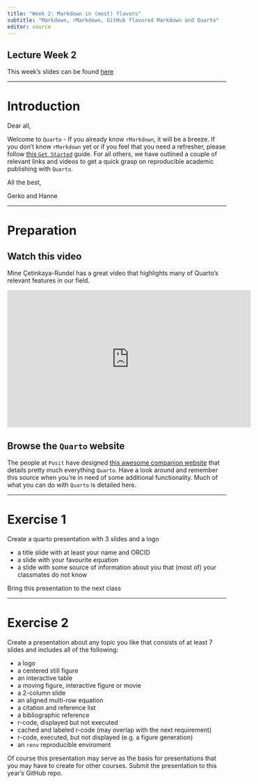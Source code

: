 ```yaml
---
title: "Week 2: Markdown in (most) flavors"
subtitle: "Markdown, rMarkdown, GitHub flavored Markdown and Quarto"
editor: source
---
```


::: callout-tip
## Lecture Week 2
This week's slides can be found [here](../slides/lec-2.qmd)
:::

---

# Introduction 

Dear all, 

Welcome to `Quarto` - If you already know `rMarkdown`, it will be a breeze. If you don't know `rMarkdown` yet or if you feel that you need a refresher, please follow [this `Get Started`](https://quarto.org/docs/get-started/) guide.  For all others, we have outlined a couple of relevant links and videos to get a quick grasp on reproducible academic publishing with `Quarto`. 

All the best, 

Gerko and Hanne

---

# Preparation

## Watch this video
Mine Çetinkaya-Rundel has a great video that highlights many of Quarto's relevant features in our field. 

<iframe width="560" height="315" src="https://www.youtube-nocookie.com/embed/EbAAmrB0luA?si=i9kFFtDJ7T_XlGI3" title="YouTube video player" frameborder="0" allow="accelerometer; autoplay; clipboard-write; encrypted-media; gyroscope; picture-in-picture; web-share" allowfullscreen></iframe>

## Browse the `Quarto` website
The people at `Posit` have designed [this awesome companion website](https://quarto.org/docs/guide/) that details pretty much everything `Quarto`. Have a look around and remember this source when you're in need of some additional functionality. Much of what you can do with `Quarto` is detailed here. 

---

# Exercise 1

Create a quarto presentation with 3 slides and a logo

- a title slide with at least your name and ORCID
- a slide with your favourite equation
- a slide with some source of information about you that (most of) your classmates do not know

Bring this presentation to the next class

---

# Exercise 2

Create a presentation about any topic you like that consists of at least 7 slides and includes all of the following:

- a logo
- a centered still figure
- an interactive table
- a moving figure, interactive figure or movie
- a 2-column slide
- an aligned multi-row equation
- a citation and reference list
- a bibliographic reference
- r-code, displayed but not executed
- cached and labeled r-code (may overlap with the next requirement)
- r-code, executed, but not displayed (e.g. a figure generation)
- an `renv` reproducible enviroment

Of course this presentation may serve as the basis for presentations that you may have to create for other courses. Submit the presentation to this year's GitHub repo. 